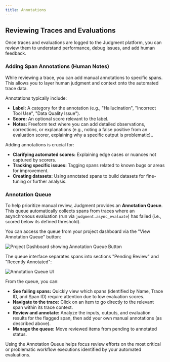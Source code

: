 ```yaml
---
title: Annotations
---
```


## Reviewing Traces and Evaluations ##

Once traces and evaluations are logged to the Judgment platform, you can review them to understand performance, debug issues, and add human feedback.

### Adding Span Annotations (Human Notes) ###

While reviewing a trace, you can add manual annotations to specific spans. This allows you to layer human judgment and context onto the automated trace data.

Annotations typically include:
- **Label:** A category for the annotation (e.g., "Hallucination", "Incorrect Tool Use", "Data Quality Issue").
- **Score:** An optional score relevant to the label.
- **Notes:** Freeform text where you can add detailed observations, corrections, or explanations (e.g., noting a false positive from an evaluation scorer, explaining why a specific output is problematic)..

Adding annotations is crucial for:
- **Clarifying automated scores:** Explaining edge cases or nuances not captured by scorers.
- **Tracking specific issues:** Tagging spans related to known bugs or areas for improvement.
- **Creating datasets:** Using annotated spans to build datasets for fine-tuning or further analysis.

### Annotation Queue ###

To help prioritize manual review, Judgment provides an **Annotation Queue**. This queue automatically collects spans from traces where an asynchronous evaluation (run via `judgment.async_evaluate`) has failed (i.e., scored below its defined threshold).

You can access the queue from your project dashboard via the "View Annotation Queue" button:

![Project Dashboard showing Annotation Queue Button](/images/dashboard_annotation_queue_button.png "Annotation Queue Button")

The queue interface separates spans into sections "Pending Review" and "Recently Annotated":

![Annotation Queue UI](/images/annotation_queue_ui.png "Annotation Queue UI")

From the queue, you can:
- **See failing spans:** Quickly view which spans (identified by Name, Trace ID, and Span ID) require attention due to low evaluation scores.
- **Navigate to the trace:** Click on an item to go directly to the relevant span within its trace context.
- **Review and annotate:** Analyze the inputs, outputs, and evaluation results for the flagged span, then add your own manual annotations (as described above).
- **Manage the queue:** Move reviewed items from pending to annotated status.

Using the Annotation Queue helps focus review efforts on the most critical or problematic workflow executions identified by your automated evaluations.
